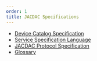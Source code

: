 ---
order: 1
title: JACDAC Specifications
---

* [Device Catalog Specification](./specification/device-catalog)
* [Service Specification Language](./specification/service-spec-language)
* [JACDAC Protocol Specification](./specification/jacdac-protocol)
* [Glossary](./specification/glossary)
